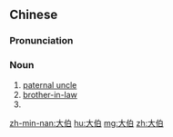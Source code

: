 ==Chinese==
{{zh-forms}}

===Pronunciation===
{{zh-pron
|m=dàbó
|c=daai6 baak3
|h=pfs=thai-pak
|mn=xm,qz,tw:tōa-peh/zz:tōa-peeh
|cat=n
}}

===Noun===
{{zh-noun}}

# [[paternal uncle]] {{gloss|father's elder brother, especially his eldest brother}}
# [[brother-in-law]] {{gloss|husband's older brother}}
# {{n-g|A term of address to a man older than one's father.}}

{{zh-cat|Family}}

[[zh-min-nan:大伯]]
[[hu:大伯]]
[[mg:大伯]]
[[zh:大伯]]